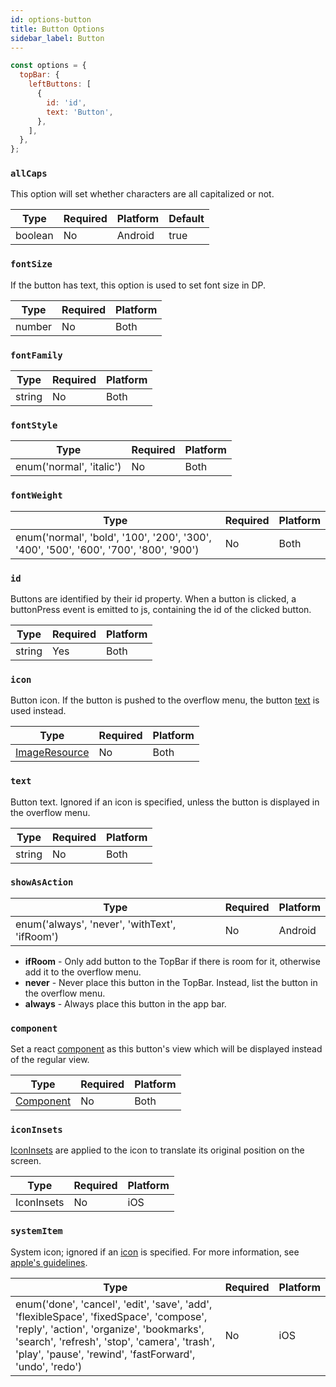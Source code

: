 ```yaml
---
id: options-button
title: Button Options
sidebar_label: Button
---
```


```js
const options = {
  topBar: {
    leftButtons: [
      {
        id: 'id',
        text: 'Button',
      },
    ],
  },
};
```

### `allCaps`

This option will set whether characters are all capitalized or not.

| Type    | Required | Platform | Default |
| ------- | -------- | -------- | ------- |
| boolean | No       | Android  | true    |

### `fontSize`

If the button has text, this option is used to set font size in DP.

| Type   | Required | Platform |
| ------ | -------- | -------- |
| number | No       | Both     |

### `fontFamily`

| Type   | Required | Platform |
| ------ | -------- | -------- |
| string | No       | Both     |

### `fontStyle`

| Type                     | Required | Platform |
| ------------------------ | -------- | -------- |
| enum('normal', 'italic') | No       | Both     |

### `fontWeight`

| Type                                                                                  | Required | Platform |
| ------------------------------------------------------------------------------------- | -------- | -------- |
| enum('normal', 'bold', '100', '200', '300', '400', '500', '600', '700', '800', '900') | No       | Both     |

### `id`

Buttons are identified by their id property. When a button is clicked, a buttonPress event is emitted to js, containing the id of the clicked button.

| Type   | Required | Platform |
| ------ | -------- | -------- |
| string | Yes      | Both     |

### `icon`

Button icon. If the button is pushed to the overflow menu, the button [text](#text) is used instead.

| Type   | Required | Platform |
| ------ | -------- | -------- |
| [ImageResource](options-imageResource.mdx) | No       | Both     |

### `text`

Button text. Ignored if an icon is specified, unless the button is displayed in the overflow menu.

| Type   | Required | Platform |
| ------ | -------- | -------- |
| string | No       | Both     |

### `showAsAction`

| Type                                          | Required | Platform |
| --------------------------------------------- | -------- | -------- |
| enum('always', 'never', 'withText', 'ifRoom') | No       | Android  |

- **ifRoom** - Only add button to the TopBar if there is room for it, otherwise add it to the overflow menu.
- **never** - Never place this button in the TopBar. Instead, list the button in the overflow menu.
- **always** - Always place this button in the app bar.

### `component`

Set a react [component](layout-component.mdx) as this button's view which will be displayed instead of the regular view.

| Type                              | Required | Platform |
| --------------------------------- | -------- | -------- |
| [Component](layout-component.mdx) | No       | Both     |

### `iconInsets`

[IconInsets](options-iconInsets.mdx) are applied to the icon to translate its original position on the screen.

| Type       | Required | Platform |
| ---------- | -------- | -------- |
| IconInsets | No       | iOS      |

### `systemItem`

System icon; ignored if an [icon](#icon-number) is specified. For more information, see [apple's guidelines](https://developer.apple.com/design/human-interface-guidelines/ios/icons-and-images/system-icons/).

| Type                                                                                                                                                                                                                                          | Required | Platform |
| --------------------------------------------------------------------------------------------------------------------------------------------------------------------------------------------------------------------------------------------- | -------- | -------- |
| enum('done', 'cancel', 'edit', 'save', 'add', 'flexibleSpace', 'fixedSpace', 'compose', 'reply', 'action', 'organize', 'bookmarks', 'search', 'refresh', 'stop', 'camera', 'trash', 'play', 'pause', 'rewind', 'fastForward', 'undo', 'redo') | No       | iOS      |
